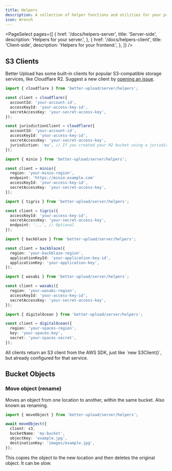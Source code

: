 ```yaml
---
title: Helpers
description: A collection of helper functions and utilities for your project.
icon: Wrench
---
```


<PageSelect
  pages={[
    {
      href: '/docs/helpers-server',
      title: 'Server-side',
      description: 'Helpers for your server.',
    },
    {
      href: '/docs/helpers-client',
      title: 'Client-side',
      description: 'Helpers for your frontend.',
    },
  ]}
/>

## S3 Clients

Better Upload has some built-in clients for popular S3-compatible storage services, like Cloudflare R2. Suggest a new client by [opening an issue](https://github.com/Nic13Gamer/better-upload/issues).

```ts tab="Cloudflare R2"
import { cloudflare } from 'better-upload/server/helpers';

const client = cloudflare({
  accountId: 'your-account-id',
  accessKeyId: 'your-access-key-id',
  secretAccessKey: 'your-secret-access-key',
});

const jurisdictionClient = cloudflare({
  accountId: 'your-account-id',
  accessKeyId: 'your-access-key-id',
  secretAccessKey: 'your-secret-access-key',
  jurisdiction: 'eu', // If you created your R2 bucket using a jurisdiction.
});
```

```ts tab="Minio"
import { minio } from 'better-upload/server/helpers';

const client = minio({
  region: 'your-minio-region',
  endpoint: 'https://minio.example.com'
  accessKeyId: 'your-access-key-id',
  secretAccessKey: 'your-secret-access-key',
});
```

```ts tab="Tigris"
import { tigris } from 'better-upload/server/helpers';

const client = tigris({
  accessKeyId: 'your-access-key-id',
  secretAccessKey: 'your-secret-access-key',
  endpoint: '...', // Optional
});
```

```ts tab="Backblaze B2"
import { backblaze } from 'better-upload/server/helpers';

const client = backblaze({
  region: 'your-backblaze-region',
  applicationKeyId: 'your-application-key-id',
  applicationKey: 'your-application-key',
});
```

```ts tab="Wasabi"
import { wasabi } from 'better-upload/server/helpers';

const client = wasabi({
  region: 'your-wasabi-region',
  accessKeyId: 'your-access-key-id',
  secretAccessKey: 'your-secret-access-key',
});
```

```ts tab="DigitalOcean Spaces"
import { digitalOcean } from 'better-upload/server/helpers';

const client = digitalOcean({
  region: 'your-spaces-region',
  key: 'your-spaces-key',
  secret: 'your-spaces-secret',
});
```

<Callout>
  All clients return an S3 client from the AWS SDK, just like `new S3Client()`,
  but already configured for that service.
</Callout>

## Bucket Objects

### Move object (rename)

Moves an object from one location to another, within the same bucket. Also known as renaming.

```ts
import { moveObject } from 'better-upload/server/helpers';

await moveObject({
  client: s3,
  bucketName: 'my-bucket',
  objectKey: 'example.jpg',
  destinationKey: 'images/example.jpg',
});
```

<Callout type="warn">
  This copies the object to the new location and then deletes the original
  object. It can be slow.
</Callout>
